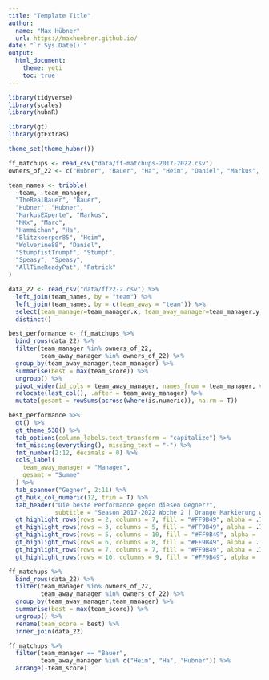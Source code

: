 ```yaml
---
title: "Template Title"
author: 
  name: "Max Hübner"
  url: https://maxhuebner.github.io/
date: "`r Sys.Date()`"
output:
  html_document:
    theme: yeti
    toc: true
---
```


```r
library(tidyverse)
library(scales)
library(hubnR)

library(gt)
library(gtExtras)

theme_set(theme_hubnr())
```

```r
ff_matchups <- read_csv("data/ff-matchups-2017-2022.csv")
owners_of_22 <- c("Hubner", "Bauer", "Ha", "Heim", "Daniel", "Markus", "Patrick", "Speasy", "Stumpf", "Marc")
```

```r
team_names <- tribble(
  ~team, ~team_manager,
  "TheRealBauer", "Bauer", 
  "Hubner", "Hubner",        
  "MarkusEXperte", "Markus", 
  "MKx", "Marc",            
  "Hammichan", "Ha",     
  "Blitzkoerper85", "Heim",
  "Wolverine88", "Daniel",    
  "StumpfistTrumpf", "Stumpf",
  "Speasy", "Speasy",         
  "AllTimeReadyPat", "Patrick"
)

data_22 <- read_csv("data/ff22-2.csv") %>% 
  left_join(team_names, by = "team") %>% 
  left_join(team_names, by = c(team_away = "team")) %>% 
  select(team_manager=team_manager.x, team_away_manager=team_manager.y, team_score = total_score) %>% 
  distinct()
```


```r
best_performance <- ff_matchups %>% 
  bind_rows(data_22) %>% 
  filter(team_manager %in% owners_of_22,
         team_away_manager %in% owners_of_22) %>% 
  group_by(team_away_manager,team_manager) %>% 
  summarise(best = max(team_score)) %>% 
  ungroup() %>% 
  pivot_wider(id_cols = team_away_manager, names_from = team_manager, values_from = best) %>% 
  relocate(last_col(), .after = team_away_manager) %>% 
  mutate(gesamt = rowSums(across(where(is.numeric)), na.rm = T))
```

```r
best_performance %>% 
  gt() %>% 
  gt_theme_538() %>% 
  tab_options(column_labels.text_transform = "capitalize") %>% 
  fmt_missing(everything(), missing_text = "-") %>% 
  fmt_number(2:12, decimals = 0) %>% 
  cols_label(
    team_away_manager = "Manager",
    gesamt = "Summe"
  ) %>% 
  tab_spanner("Gegner", 2:11) %>% 
  gt_hulk_col_numeric(12, trim = T) %>% 
  tab_header("Die beste Performance gegen diesen Gegner?",
             subtitle = "Season 2017-2022 Woche 2 | Orange Markierung wurden in dieser Season erzielt") %>% 
  gt_highlight_rows(rows = 2, columns = 7, fill = "#FF9B49", alpha = .7) %>% 
  gt_highlight_rows(rows = 3, columns = 5, fill = "#FF9B49", alpha = .7) %>% 
  gt_highlight_rows(rows = 5, columns = 10, fill = "#FF9B49", alpha = .7) %>% 
  gt_highlight_rows(rows = 6, columns = 8, fill = "#FF9B49", alpha = .7) %>% 
  gt_highlight_rows(rows = 7, columns = 7, fill = "#FF9B49", alpha = .7) %>% 
  gt_highlight_rows(rows = 10, columns = 9, fill = "#FF9B49", alpha = .7)
```

```r
ff_matchups %>% 
  bind_rows(data_22) %>% 
  filter(team_manager %in% owners_of_22,
         team_away_manager %in% owners_of_22) %>% 
  group_by(team_away_manager,team_manager) %>% 
  summarise(best = max(team_score)) %>% 
  ungroup() %>% 
  rename(team_score = best) %>% 
  inner_join(data_22)
```


```r
ff_matchups %>% 
  filter(team_manager == "Bauer",
         team_away_manager %in% c("Heim", "Ha", "Hubner")) %>% 
  arrange(-team_score)
```

